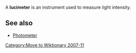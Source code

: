 {{dated transwiki|month = November|day = 7|year = 2007|time = 16:22|Wiktionary|{{{2|}}}}}
{{Orphan|date=November 2007}}
{{TWCleanup}}

A '''lucimeter''' is an instrument used to measure light intensity.

== See also ==
*[[Photometer]]


[[Category:Move to Wiktionary 2007-11]]